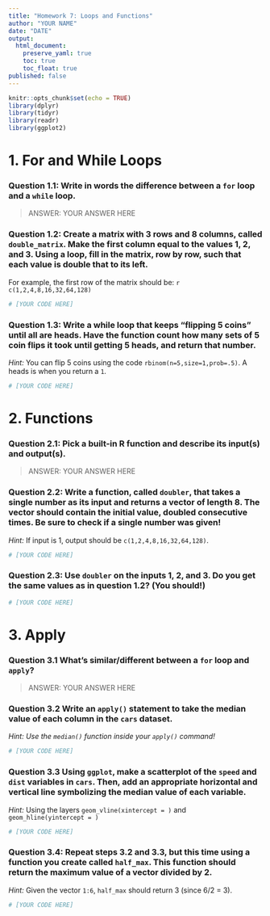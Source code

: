 ```yaml
---
title: "Homework 7: Loops and Functions"
author: "YOUR NAME"
date: "DATE"
output: 
  html_document:
    preserve_yaml: true
    toc: true
    toc_float: true
published: false
---
```



```r
knitr::opts_chunk$set(echo = TRUE)
library(dplyr)
library(tidyr)
library(readr)
library(ggplot2)
```

# 1. For and While Loops

### Question 1.1: Write in words the difference between a `for` loop and a `while` loop.

> ANSWER: YOUR ANSWER HERE

### Question 1.2: Create a matrix with 3 rows and 8 columns, called `double_matrix`. Make the first column equal to the values 1, 2, and 3. Using a loop, fill in the matrix, row by row, such that each value is double that to its left.

For example, the first row of the matrix should be: `r c(1,2,4,8,16,32,64,128)`

```r
# [YOUR CODE HERE]
```

### Question 1.3: Write a while loop that keeps "flipping 5 coins" until all are heads. Have the function count how many sets of 5 coin flips it took until getting 5 heads, and return that number.

*Hint:* You can flip 5 coins using the code `rbinom(n=5,size=1,prob=.5)`. A heads is when you return a `1`.

```r
# [YOUR CODE HERE]
```

# 2. Functions

### Question 2.1: Pick a built-in R function and describe its input(s) and output(s).

> ANSWER: YOUR ANSWER HERE

### Question 2.2: Write a function, called `doubler`, that takes a single number as its input and returns a vector of length 8. The vector should contain the initial value, doubled consecutive times. Be sure to check if a single number was given!

*Hint:* If input is 1, output should be `c(1,2,4,8,16,32,64,128)`.

```r
# [YOUR CODE HERE]
```

### Question 2.3: Use `doubler` on the inputs 1, 2, and 3. Do you get the same values as in question 1.2? (You should!)

```r
# [YOUR CODE HERE]
```

# 3. Apply

### Question 3.1 What's similar/different between a `for` loop and `apply`?

> ANSWER: YOUR ANSWER HERE

### Question 3.2 Write an `apply()` statement to take the median value of each column in the `cars` dataset.

*Hint: Use the `median()` function inside your `apply()` command!*

```r
# [YOUR CODE HERE]
```

### Question 3.3 Using `ggplot`, make a scatterplot of the `speed` and `dist` variables in `cars`. Then, add an appropriate horizontal and vertical line symbolizing the median value of each variable.

*Hint:* Using the layers `geom_vline(xintercept = )` and `geom_hline(yintercept = )`

```r
# [YOUR CODE HERE]
```

### Question 3.4: Repeat steps 3.2 and 3.3, but this time using a function you create called `half_max`. This function should return the maximum value of a vector divided by 2.

*Hint:* Given the vector `1:6`, `half_max` should return 3 (since 6/2 = 3).

```r
# [YOUR CODE HERE]
```



